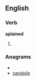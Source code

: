 ==English==

===Verb===
'''splained'''

# {{past of|[[splain]]}}

===Anagrams===
* {{alphagram|adeilnps}}
* [[sandpile#English|sandpile]]